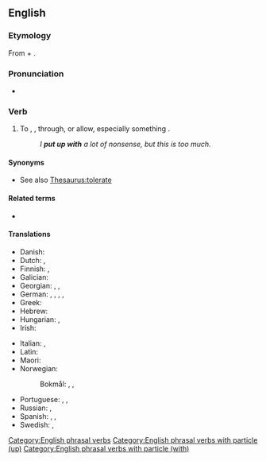 ==English==

===Etymology===
From {{m|en|put up}} + {{m|en|with}}.

===Pronunciation===
* {{audio|En-au-put up with.ogg|Audio (AU)|lang=en}}

===Verb===
{{en-verb|puts up with|putting up with|put up with}}

# {{lb|en|idiomatic}} To {{l|en|endure}}, {{l|en|tolerate}}, {{l|en|suffer}} through, or allow, especially something {{l|en|annoying}}.
#: ''I '''put up with''' a lot of nonsense, but this is too much.''

====Synonyms====
* See also [[Thesaurus:tolerate]]

====Related terms====
* {{l|en|put up}}

====Translations====
{{trans-top-see|to tolerate, suffer through|bear#Etimology_2}}
* Danish: {{t|da|finde sig i}}
* Dutch: {{t+|nl|ondergaan}}, {{t+|nl|verdragen}}
* Finnish: {{t+|fi|sietää}}, {{t+|fi|sulattaa}}
* Galician: {{t+|gl|aturar}}
* Georgian: {{t|ka|ატარებს|sc=Geor}}, {{t|ka|იტანს|sc=Geor}}, {{t|ka|ძლებს|sc=Geor}}
* German: {{t+|de|in Kauf nehmen}}, {{t+|de|hinnehmen}}, {{t+|de|akzeptieren}}, {{t|de|mit etwas klarkommen}}, {{t+|de|klarkommen}}
* Greek: {{t+|el|ανέχομαι|sc=Grek}}
* Hebrew: {{t|he|להשלים עם|tr=lehashlim 'im|sc=Hebr}}
* Hungarian: {{t+|hu|eltűr}}, {{t+|hu|elvisel}}
* Irish: {{t|ga|cuir suas le}}
{{trans-mid}}
* Italian: {{t+|it|sopportare}}, {{t+|it|tollerare}}
* Latin: {{t|la|perpetior}}
* Maori: {{t|mi|koromaki}}
* Norwegian:
*: Bokmål: {{t|nb|avfinne seg med}}, {{t+|nb|tåle}}, {{t|nb|tolerere}}
* Portuguese: {{t+|pt|aguentar}}, {{t+|pt|suportar}}, {{t+|pt|tolerar}}
* Russian: {{t+|ru|сноси́ть|n}}, {{t+|ru|терпе́ть|n}}
* Spanish: {{t+|es|aguantar}}, {{t+|es|soportar}}, {{t+|es|tolerar}}
* Swedish: {{t|sv|stå ut med}}, {{t|sv|finna sig i}}
{{trans-bottom}}

[[Category:English phrasal verbs]]
[[Category:English phrasal verbs with particle (up)]]
[[Category:English phrasal verbs with particle (with)]]